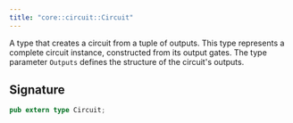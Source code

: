 ```yaml
---
title: "core::circuit::Circuit"
---
```


A type that creates a circuit from a tuple of outputs.
This type represents a complete circuit instance, constructed from its output gates.
The type parameter `Outputs` defines the structure of the circuit's outputs.



## Signature

```rust
pub extern type Circuit;
```



